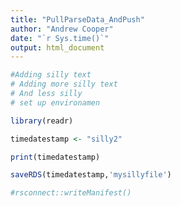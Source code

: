 ```yaml
---
title: "PullParseData_AndPush"
author: "Andrew Cooper"
date: "`r Sys.time()`"
output: html_document
---
```



```r

#Adding silly text
# Adding more silly text
# And less silly
# set up environamen

library(readr)

timedatestamp <- "silly2"

print(timedatestamp)

saveRDS(timedatestamp,'mysillyfile')

#rsconnect::writeManifest()


```
